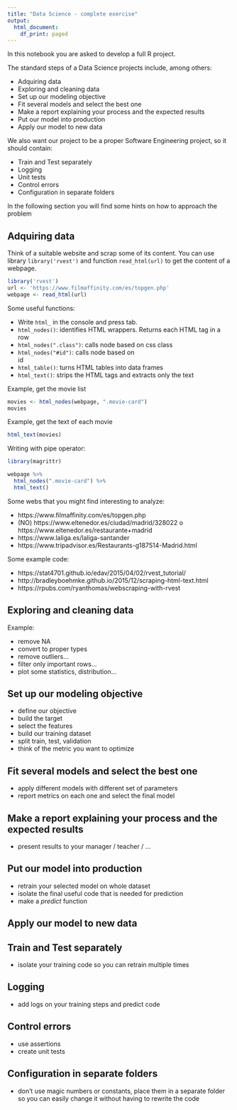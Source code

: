 ```yaml
---
title: "Data Science - complete exercise"
output:
  html_document:
    df_print: paged
---
```



In this notebook you are asked to develop a full R project. 

The standard steps of a Data Science projects include, among others:

- Adquiring data 
- Exploring and cleaning data
- Set up our modeling objective
- Fit several models and select the best one
- Make a report explaining your process and the expected results
- Put our model into production
- Apply our model to new data

We also want our project to be a proper Software Engineering project, so it should contain:

- Train and Test separately
- Logging
- Unit tests
- Control errors
- Configuration in separate folders


In the following section you will find some hints on how to approach the problem

## Adquiring data

Think of a suitable website and scrap some of its content. You can use library `library('rvest')` and function `read_html(url)` to get the content of a webpage. 
```r
library('rvest')
url <- 'https://www.filmaffinity.com/es/topgen.php'
webpage <- read_html(url)
```

Some useful functions:

- Write `html_` in the console and press tab. 
- `html_nodes()`: identifies HTML wrappers. Returns each HTML tag in a row
- `html_nodes(".class")`: calls node based on css class
- `html_nodes("#id")`: calls node based on <div> id
- `html_table()`: turns HTML tables into data frames
- `html_text()`: strips the HTML tags and extracts only the text

Example, get the movie list
```r
movies <- html_nodes(webpage, ".movie-card")
movies
```

Example, get the text of each movie

```r
html_text(movies)
```

Writing with pipe operator:

```r
library(magrittr)

webpage %>%
  html_nodes(".movie-card") %>% 
  html_text()
```

Some webs that you might find interesting to analyze:

- https://www.filmaffinity.com/es/topgen.php
- (NO) https://www.eltenedor.es/ciudad/madrid/328022 o https://www.eltenedor.es/restaurante+madrid
- https://www.laliga.es/laliga-santander
- https://www.tripadvisor.es/Restaurants-g187514-Madrid.html

Some example code:

- https://stat4701.github.io/edav/2015/04/02/rvest_tutorial/
- http://bradleyboehmke.github.io/2015/12/scraping-html-text.html
- https://rpubs.com/ryanthomas/webscraping-with-rvest


## Exploring and cleaning data

Example: 

- remove NA
- convert to proper types
- remove outliers...
- filter only important rows...
- plot some statistics, distribution...

## Set up our modeling objective

- define our objective
- build the target
- select the features
- build our training dataset
- split train, test, validation
- think of the metric you want to optimize

## Fit several models and select the best one

- apply different models with different set of parameters
- report metrics on each one and select the final model

## Make a report explaining your process and the expected results

- present results to your manager / teacher / ...

## Put our model into production

- retrain your selected model on whole dataset
- isolate the final useful code that is needed for prediction
- make a *predict* function

## Apply our model to new data

## Train and Test separately

- isolate your training code so you can retrain multiple times

## Logging

- add logs on your training steps and predict code

## Control errors

- use assertions
- create unit tests

## Configuration in separate folders

- don't use magic numbers or constants, place them in a separate folder so you can easily change it without having to rewrite the code
